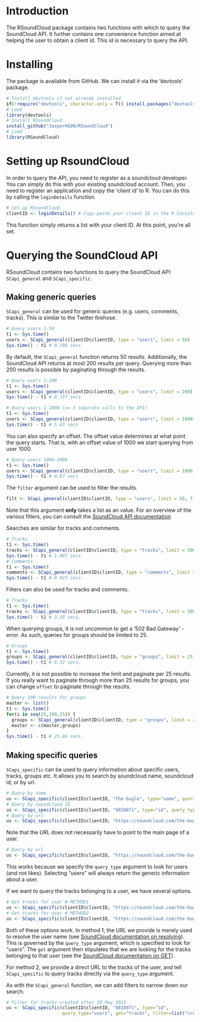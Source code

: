 # Introduction

The RSoundCloud package contains two functions with which to query the SoundCloud API. It further contains one convenience function aimed at helping the user to obtain a client id. This id is necessary to query the API.

# Installing

The package is available from GitHub. We can install it via the 'devtools' package.

```r
# Install devtools if not already installed
if(!require("devtools", character.only = T)) install.packages("devtools")
# Load
library(devtools)
# Install RSoundCloud
install_github("JasperHG90/RSoundCloud")
# Load
library(RSoundCloud)
```

# Setting up RsoundCloud

In order to query the API, you need to register as a soundcloud developer. You can simply do this with your existing soundcloud account. Then, you need to register an application and copy the 'client id' to R. You can do this by calling the `loginDetails` function.

```r
# Set up RSoundCloud
clientID <- loginDetails() # Copy-paste your client ID in the R Console below
```

This function simply returns a list with your client ID. At this point, you're all set.

# Querying the SoundCloud API

RSoundCloud contains two functions to query the SoundCloud API: `SCapi_general` and `SCapi_specific`.

## Making generic queries

`SCapi_general` can be used for generic queries (e.g. users, comments, tracks). This is similar to the Twitter firehose. 

```r
# Query users 1-50
t1 <- Sys.time()
users <- SCapi_general(clientID$clientID, type = "users", limit = 50)
Sys.time() - t1 # 0.108 secs
```

By default, the `SCapi_general` function returns 50 results. Additionally, the SoundCloud API returns at most 200 results per query. Querying more than 200 results is possible by paginating through the results.

```r
# Query users 1-200
t1 <- Sys.time()
users <- SCapi_general(clientID$clientID, type = "users", limit = 200)
Sys.time() - t1 # 0.737 secs

# Query users 1-1000 (== 5 separate calls to the API)
t1 <- Sys.time()
users <- SCapi_general(clientID$clientID, type = "users", limit = 1000)
Sys.time() - t1 # 5.63 secs
```

You can also specify an offset. The offset value determines at what point the query starts. That is, with an offset value of 1000 we start querying from user 1000.

```r
# Query users 1000-2000
t1 <- Sys.time()
users <- SCapi_general(clientID$clientID, type = "users", limit = 1000, filter = NULL, offset = 1000)
Sys.time() - t1 # 4.67 secs
```

The `filter` argument can be used to filter the results. 

```r
filt <- SCapi_general(clientID$clientID, type = "users", limit = 50, filter = list("q" = "the-bugle"))
```

Note that this argument **only** takes a list as an value. For an overview of the various filters, you can consult the [SoundCloud API documentation](http://bit.ly/1RQcAzm)

Searches are similar for tracks and comments. 

```r
# Tracks
t1 <- Sys.time()
tracks <- SCapi_general(clientID$clientID, type = "tracks", limit = 500)
Sys.time() - t1 # 1.007 secs.
# Comments
t1 <- Sys.time()
comments <- SCapi_general(clientID$clientID, type = "comments", limit = 500)
Sys.time() - t1 # 0.923 secs.
```

Filters can also be used for tracks and comments.

```r
# Tracks
t1 <- Sys.time()
tracks <- SCapi_general(clientID$clientID, type = "tracks", limit = 500, filter = list("created_at" = "last_hour"))
Sys.time() - t1 # 3.33 secs.
```

When querying groups, it is not uncommon to get a '502 Bad Gateway' - error. As such, queries for groups should be limited to 25. 

```r
# Groups
t1 <- Sys.time()
groups <- SCapi_general(clientID$clientID, type = "groups", limit = 25)
Sys.time() - t1 # 8.32 secs.
```

Currently, it is not possible to increase the limit and paginate per 25 results. If you really want to paginate through more than 25 results for groups, you can change `offset` to paginate through the results.

```r
# Query 100 results for groups
master <- list()
t1 <- Sys.time()
for(i in seq(25,100,25)) {
  groups <- SCapi_general(clientID$clientID, type = "groups", limit = 25, offset = i)
  master <- c(master,groups)
}
Sys.time() - t1 # 25.86 secs.
```

## Making specific queries

`SCapi_specific` can be used to query information about specific users, tracks, groups etc. It allows you to search by soundcloud name, soundcloud id, or by url.

```r
# Query by name
us <- SCapi_specific(clientID$clientID, "the-bugle", type="name", query_type="users")
# Query by soundcloud ID
us <- SCapi_specific(clientID$clientID, "9818871", type="id", query_type="users")
# Query by url
us <- SCapi_specific(clientID$clientID, "https://soundcloud.com/the-bugle", type="url", query_type="users")
```

Note that the URL does not necessarily have to point to the main page of a user. 

```r
# Query by url
us <- SCapi_specific(clientID$clientID, "https://soundcloud.com/the-bugle/likes", type="url", query_type="users")
```

This works because we specify the `query_type` argument to look for users (and not likes). Selecting "users" will always return the generic information about a user. 

If we want to query the tracks belonging to a user, we have several options.

```r
# Get tracks for user # METHOD1
us <- SCapi_specific(clientID$clientID, "https://soundcloud.com/the-bugle/likes", type="url", query_type="users", get="tracks")
# Get tracks for user # METHOD2
us <- SCapi_specific(clientID$clientID, "https://soundcloud.com/the-bugle/tracks", type="url", query_type="tracks")
```

Both of these options work. In method 1, the URL we provide is merely used to resolve the user name (see [SoundCloud documentation on resolving](https://developers.soundcloud.com/docs/api/reference#resolve)). This is governed by the `query_type` argument, which is specified to look for "users". The `get` argument then stipulates that we are looking for the tracks belonging to that user (see the [SoundCloud documentation on GET](https://developers.soundcloud.com/docs/api/reference#users)). 

For method 2, we provide a direct URL to the tracks of the user, and tell `SCapi_specific` to query tracks directly via the `query_type` argument.

As with the `SCapi_general` function, we can add filters to narrow down our search.

```r
# Filter for tracks created after 20 May 2015
us <- SCapi_specific(clientID$clientID, "9818871", type="id", 
                     query_type="users", get="tracks", filter=list("created_at[from]" = "2015-05-20"))
```
